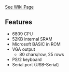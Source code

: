 [https://github.com/douggilliland/MultiComp/wiki See Wiki Page]

== Features ==

* 6809 CPU
* 52KB internal SRAM
* Microsoft BASIC in ROM
* VGA output
** 80 chars/row, 25 rows
* PS/2 keyboard
* Serial port (USB-Serial)
